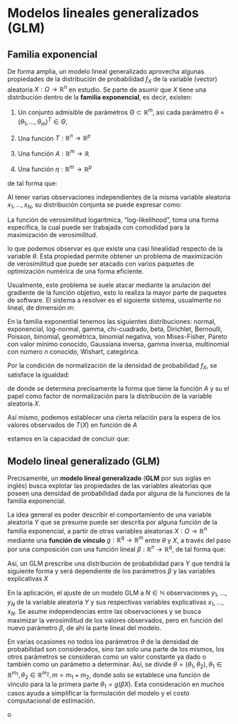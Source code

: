 <!------------------------------------------------------------------------------------------------->
# Modelos lineales generalizados (GLM)

<!------------------------------------------------------------------------------------------------->
## Familia exponencial

De forma amplia, un modelo lineal generalizado aprovecha algunas propiedades de la distribución de 
probabilidad $f_X$ de la variable (vector) aleatoria $X : \Omega \longrightarrow \mathbb{R}^n$ en 
estudio. Se parte de asumir que $X$ tiene una distribución dentro de la **familia exponencial**, es 
decir, existen:

1. Un conjunto admisible de parámetros $\Theta \subset \mathbb{R}^m$, así cada parámetro 
$\theta = ( \theta_1, \ldots, \theta_m )^T \in \Theta$,

2. Una función $T: \mathbb{R}^n \longrightarrow \mathbb{R}^p$

3. Una función $A: \mathbb{R}^m \longrightarrow \mathbb{R}$

4. Una función $\eta: \mathbb{R}^m \longrightarrow \mathbb{R}^p$

de tal forma que:
\begin{equation}
f_X( x \mid \theta ) = h( x ) \exp\left( \eta( \theta ) \cdot T( x ) - A( \theta ) \right)
\end{equation}

Al tener varias observaciones independientes de la misma variable aleatoria $x_1, \ldots, x_N$,
su distribución conjunta se puede expresar como:
\begin{equation}
f_{X_1,\ldots,X_N}( x_1, \ldots, x_N \mid \theta )
= \prod\limits_{i=1}^N f_{X_i}( x_i \mid \theta )
\end{equation}

La función de verosimilitud logarítmica, "log-likelihood", toma una forma específica, la cual puede
ser trabajada con comodidad para la maximización de verosimilitud.

\begin{eqnarray*}
\ell( \theta )
& = & \log f_{X_1,\ldots,X_N}( x_1, \ldots, x_N \mid \theta ) \\
& = & \sum\limits_{i=1}^N \log f_{X_i}( x_i \mid \theta ) \\
& = & \sum\limits_{i=1}^N \left( \log h( x_i ) + \eta( \theta ) \cdot T( x_i ) - A( \theta )  \right)
\end{eqnarray*}

lo que podemos observar es que existe una casi linealidad respecto de la variable $\theta$. Esta 
propiedad permite obtener un problema de maximización de verosimilitud que puede ser atacado con 
varios paquetes de optimización numérica de una forma eficiente.

\begin{equation}
\underset{\theta \in \Theta}{\sup} \ell( \theta )
= \underset{\theta \in \Theta}{\sup}  
\sum\limits_{i=1}^N \left( \eta( \theta ) \cdot T( x_i ) - A( \theta )  \right)
\end{equation}

Usualmente, este problema se suele atacar mediante la anulación del gradiente de la función 
objetivo, esto lo realiza la mayor parte de paquetes de software. El sistema a resolver es el 
siguiente sistema, usualmente no lineal, de dimensión $m$:

\begin{equation}
\frac{\partial \ell}{\partial \theta_i}( \theta ) 
= \sum\limits_{i=1}^N \left( \frac{\partial \eta}{\partial \theta_i}( \theta ) \cdot T( x_i ) - 
\frac{\partial A}{\partial \theta_i}( \theta ) \right) 
= 0,\qquad \forall i \in \{1,\ldots, m\}
\end{equation}

En la familia exponential tenemos las siguientes distribuciones: normal, exponencial, log-normal,
gamma, chi-cuadrado, beta, Dirichlet, Bernoulli, Poisson, binomial, geométrica, binomial negativa,
von Mises-Fisher, Pareto con valor mínimo conocido, Gaussiana inversa, gamma inversa, multinomial
con número $n$ conocido, Wishart, categórica.

Por la condición de normalización de la densidad de probabilidad $f_X$, se satisface la igualdad:
\begin{eqnarray*}
1 & = & \int\limits f_X( x \mid \theta )\ dx \\
1 & = & \int\limits h( x ) \exp\left( \eta( \theta ) \cdot T( x ) - A( \theta ) \right)\ dx \\
1 & = & \int\limits h( x ) \exp\left( \eta( \theta ) \cdot T( x ) \right) \exp\left( - A( \theta ) \right)\ dx \\
1 & = &  \exp\left( - A( \theta ) \right) \int\limits h( x ) \exp\left( \eta( \theta ) \cdot T( x ) \right)\ dx \\
\exp\left( A( \theta ) \right) & = & \int\limits h( x ) \exp\left( \eta( \theta ) \cdot T( x ) \right)\ dx \\
A( \theta ) & = & \log\left( \int\limits h( x ) \exp\left( \eta( \theta ) \cdot T( x ) \right)\ dx \right)
\end{eqnarray*}

de donde se determina precisamente la forma que tiene la función $A$ y su el papel como factor 
de normalización para la distribución de la variable aleatoria $X$.

Así mismo, podemos establecer una cierta relación para la espera de los valores observados 
de $T(X)$ en función de $A$
\begin{eqnarray*}
0 & = & \frac{\partial}{\partial \theta_i} 1 \\
0 & = & \frac{\partial}{\partial \theta_i} \int\limits f_X( x \mid \theta )\ dx \\
0 & = & \int\limits h( x ) \frac{\partial}{\partial \theta_i} \exp\left( \eta( \theta ) \cdot T( x ) - A( \theta ) \right)\ dx \\
0 & = & \int\limits h( x ) \exp\left( \eta( \theta ) \cdot T( x ) - A( \theta ) \right) 
\left( \frac{\partial \eta}{\partial \theta_i}( \theta )  \cdot T( x ) -  \frac{\partial A}{\partial \theta_i}( \theta ) \right)\ dx \\ 
0 & = & \int\limits h( x ) \exp\left( \eta( \theta ) \cdot T( x ) - A( \theta ) \right) 
\frac{\partial \eta}{\partial \theta_i}( \theta )  \cdot T( x )\ dx \\
& & - \frac{\partial A}{\partial \theta_i} ( \theta )
\int\limits h( x ) \exp\left( \eta( \theta ) \cdot T( x ) - A( \theta ) \right)\ dx \\
0 & = & \int \limits \frac{\partial \eta}{\partial \theta_i}( \theta )  \cdot T( x ) f_X( x \mid \theta )\ dx
- \frac{\partial A}{\partial \theta_i}( \theta ) \int \limits f_X( x \mid \theta )\ dx
\end{eqnarray*}

estamos en la capacidad de concluir que:
\begin{equation}
\mathbb{E}\left[ \frac{\partial \eta}{\partial \theta_i}( \theta )  \cdot T( X ) \right]
 = \frac{\partial A}{\partial \theta_i}( \theta )
\end{equation}

<!------------------------------------------------------------------------------------------------->
## Modelo lineal generalizado (GLM)
Precisamente, un **modelo lineal generalizado** (**GLM** por sus siglas en inglés) busca explotar 
las propiedades de las variables aleatorias que poseen una densidad de probabilidad dada por alguna 
de la funciones de la familia exponencial.

La idea general es poder describir el comportamiento de una variable aleatoria $Y$ que se presume
puede ser descrita por alguna función de la familia exponencial, a partir de otras variables 
aleatorias $X : \Omega \longrightarrow \mathbb{R}^n$ mediante una **función de vínculo** 
$g: \mathbb{R}^q \longrightarrow \mathbb{R}^m$ entre $\theta$ y $X$, a través del paso por una 
composición con una función lineal $\beta : \mathbb{R}^n \longrightarrow \mathbb{R}^q$, de tal 
forma que:
\begin{equation}
\theta = g( \beta( X ) ) = g( \beta X )
\end{equation}

Así, un GLM prescribe una distribución de probabilidad para $Y$ que tendrá la siguiente forma y 
será dependiente de los parámetros $\beta$ y las variables explicativas $X$
\begin{equation}
f_Y( y \mid \theta ) 
= f_Y( y \mid g( \beta x ) )
= h( x ) \exp\left( \eta( g( \beta x ) ) \cdot T( x ) - A( g( \beta x ) ) \right)
\end{equation}

En la aplicación, el ajuste de un modelo GLM a $N \in \mathbb{N}$ observaciones $y_1, \ldots, y_N$
de la variable aleatoria $Y$ y sus respectivas variables explicativas $x_1, \ldots, x_N$. Se asume
independencias entre las observaciones y se busca maximizar la verosimilitud de los valores 
observados, pero en función del nuevo parámetro $\beta$, de ahí la parte lineal del modelo.
\begin{equation}
\ell( \beta )
= \sum\limits_{i=1}^N \left( \log h( x_i ) +
\eta( g( \beta x_i ) ) \cdot T( x_i ) - A( g( \beta x_i ) \right)
\end{equation} 

En varias ocasiones no todos los parámetros $\theta$ de la densidad de probabilidad son 
considerados, sino tan solo una parte de los mismos, los otros parámetros se consideran como un
valor constante ya dado o también como un parámetro a determinar. Así, se divide 
$\theta = ( \theta_1, \theta_2 ), \theta_1 \in \mathbb{R}^{m_1}, \theta_2 \in \mathbb{R}^{m_2}, m = m_1 + m_2$, 
donde solo se establece una función de vínculo para la la primera parte $\theta_1 = g( \beta X )$. 
Esta consideración en muchos casos ayuda a simplificar la formulación del modelo y el costo 
computacional de estimación.

o




